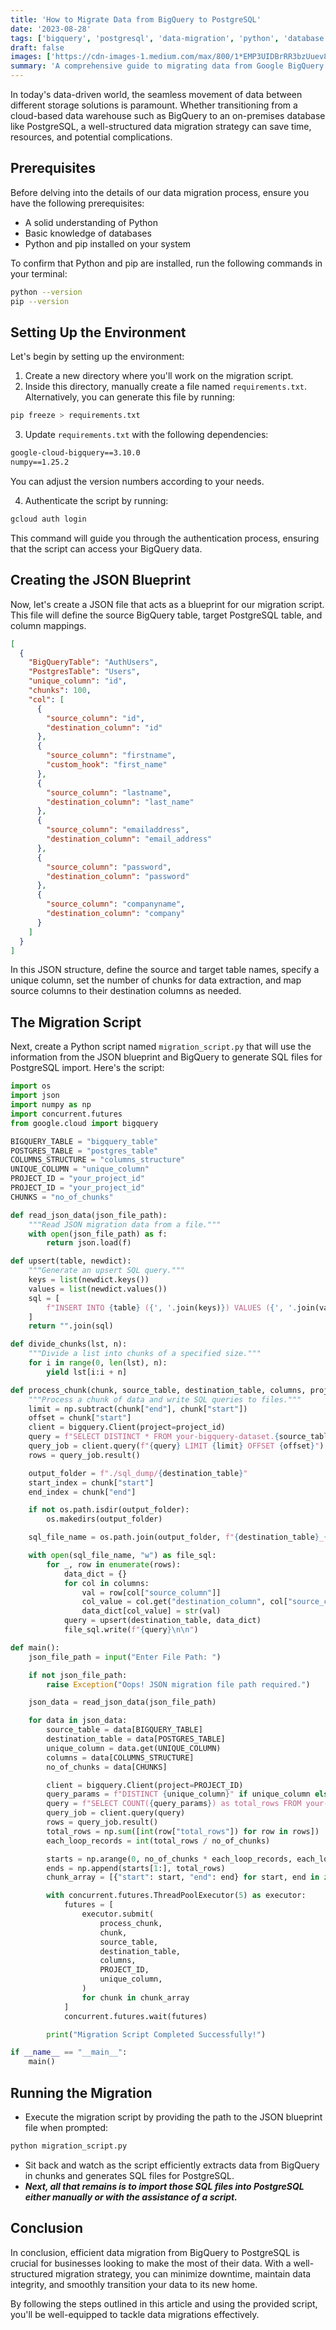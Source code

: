 ```yaml
---
title: 'How to Migrate Data from BigQuery to PostgreSQL'
date: '2023-08-28'
tags: ['bigquery', 'postgresql', 'data-migration', 'python', 'database', 'tutorial']
draft: false
images: ['https://cdn-images-1.medium.com/max/800/1*EMP3UIDBrRR3bzUuev8jGQ.jpeg']
summary: 'A comprehensive guide to migrating data from Google BigQuery to PostgreSQL using Python, including code examples and best practices for efficient data transfer.'
---
```


In today's data-driven world, the seamless movement of data between different storage solutions is paramount. Whether transitioning from a cloud-based data warehouse such as BigQuery to an on-premises database like PostgreSQL, a well-structured data migration strategy can save time, resources, and potential complications.

## Prerequisites

Before delving into the details of our data migration process, ensure you have the following prerequisites:

- A solid understanding of Python
- Basic knowledge of databases
- Python and pip installed on your system

To confirm that Python and pip are installed, run the following commands in your terminal:

```bash
python --version
pip --version
```

## Setting Up the Environment

Let's begin by setting up the environment:

1. Create a new directory where you'll work on the migration script.
2. Inside this directory, manually create a file named `requirements.txt`. Alternatively, you can generate this file by running:

```bash
pip freeze > requirements.txt
```

3. Update `requirements.txt` with the following dependencies:

```txt
google-cloud-bigquery==3.10.0
numpy==1.25.2
```

You can adjust the version numbers according to your needs.

4. Authenticate the script by running:

```bash
gcloud auth login
```

This command will guide you through the authentication process, ensuring that the script can access your BigQuery data.

## Creating the JSON Blueprint

Now, let's create a JSON file that acts as a blueprint for our migration script. This file will define the source BigQuery table, target PostgreSQL table, and column mappings.

```json
[
  {
    "BigQueryTable": "AuthUsers",
    "PostgresTable": "Users",
    "unique_column": "id",
    "chunks": 100,
    "col": [
      {
        "source_column": "id",
        "destination_column": "id"
      },
      {
        "source_column": "firstname",
        "custom_hook": "first_name"
      },
      {
        "source_column": "lastname",
        "destination_column": "last_name"
      },
      {
        "source_column": "emailaddress",
        "destination_column": "email_address"
      },
      {
        "source_column": "password",
        "destination_column": "password"
      },
      {
        "source_column": "companyname",
        "destination_column": "company"
      }
    ]
  }
]
```

In this JSON structure, define the source and target table names, specify a unique column, set the number of chunks for data extraction, and map source columns to their destination columns as needed.

## The Migration Script

Next, create a Python script named `migration_script.py` that will use the information from the JSON blueprint and BigQuery to generate SQL files for PostgreSQL import. Here's the script:

```python
import os
import json
import numpy as np
import concurrent.futures
from google.cloud import bigquery

BIGQUERY_TABLE = "bigquery_table"
POSTGRES_TABLE = "postgres_table"
COLUMNS_STRUCTURE = "columns_structure"
UNIQUE_COLUMN = "unique_column"
PROJECT_ID = "your_project_id"
PROJECT_ID = "your_project_id"
CHUNKS = "no_of_chunks"

def read_json_data(json_file_path):
    """Read JSON migration data from a file."""
    with open(json_file_path) as f:
        return json.load(f)

def upsert(table, newdict):
    """Generate an upsert SQL query."""
    keys = list(newdict.keys())
    values = list(newdict.values())
    sql = [
        f"INSERT INTO {table} ({', '.join(keys)}) VALUES ({', '.join(values)});"
    ]
    return "".join(sql)

def divide_chunks(lst, n):
    """Divide a list into chunks of a specified size."""
    for i in range(0, len(lst), n):
        yield lst[i:i + n]

def process_chunk(chunk, source_table, destination_table, columns, project_id, unique_column):
    """Process a chunk of data and write SQL queries to files."""
    limit = np.subtract(chunk["end"], chunk["start"])
    offset = chunk["start"]
    client = bigquery.Client(project=project_id)
    query = f"SELECT DISTINCT * FROM your-bigquery-dataset.{source_table}" if unique_column else f"SELECT * FROM bmg-bigquery-test.prosaic.{source_table}"
    query_job = client.query(f"{query} LIMIT {limit} OFFSET {offset}")
    rows = query_job.result()

    output_folder = f"./sql_dump/{destination_table}"
    start_index = chunk["start"]
    end_index = chunk["end"]

    if not os.path.isdir(output_folder):
        os.makedirs(output_folder)

    sql_file_name = os.path.join(output_folder, f"{destination_table}_{start_index}_{end_index}.sql")

    with open(sql_file_name, "w") as file_sql:
        for _, row in enumerate(rows):
            data_dict = {}
            for col in columns:
                val = row[col["source_column"]]
                col_value = col.get("destination_column", col["source_column"])
                data_dict[col_value] = str(val)
            query = upsert(destination_table, data_dict)
            file_sql.write(f"{query}\n\n")

def main():
    json_file_path = input("Enter File Path: ")

    if not json_file_path:
        raise Exception("Oops! JSON migration file path required.")

    json_data = read_json_data(json_file_path)

    for data in json_data:
        source_table = data[BIGQUERY_TABLE]
        destination_table = data[POSTGRES_TABLE]
        unique_column = data.get(UNIQUE_COLUMN)
        columns = data[COLUMNS_STRUCTURE]
        no_of_chunks = data[CHUNKS]

        client = bigquery.Client(project=PROJECT_ID)
        query_params = f"DISTINCT {unique_column}" if unique_column else "*"
        query = f"SELECT COUNT({query_params}) as total_rows FROM your-bigquery-dataset.{source_table}"
        query_job = client.query(query)
        rows = query_job.result()
        total_rows = np.sum([int(row["total_rows"]) for row in rows])
        each_loop_records = int(total_rows / no_of_chunks)

        starts = np.arange(0, no_of_chunks * each_loop_records, each_loop_records)
        ends = np.append(starts[1:], total_rows)
        chunk_array = [{"start": start, "end": end} for start, end in zip(starts, ends)]

        with concurrent.futures.ThreadPoolExecutor(5) as executor:
            futures = [
                executor.submit(
                    process_chunk,
                    chunk,
                    source_table,
                    destination_table,
                    columns,
                    PROJECT_ID,
                    unique_column,
                )
                for chunk in chunk_array
            ]
            concurrent.futures.wait(futures)

        print("Migration Script Completed Successfully!")

if __name__ == "__main__":
    main()
```

## Running the Migration

- Execute the migration script by providing the path to the JSON blueprint file when prompted:

```bash
python migration_script.py
```

- Sit back and watch as the script efficiently extracts data from BigQuery in chunks and generates SQL files for PostgreSQL.
- **_Next, all that remains is to import those SQL files into PostgreSQL either manually or with the assistance of a script._**

## Conclusion

In conclusion, efficient data migration from BigQuery to PostgreSQL is crucial for businesses looking to make the most of their data. With a well-structured migration strategy, you can minimize downtime, maintain data integrity, and smoothly transition your data to its new home.

By following the steps outlined in this article and using the provided script, you'll be well-equipped to tackle data migrations effectively.
